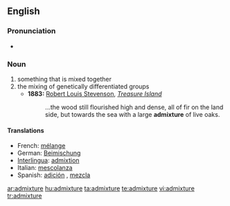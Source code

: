 ==English==

===Pronunciation===
*{{audio|en-us-admixture.ogg|Audio (US)}}

===Noun===
{{en-noun}}

# something that is mixed together
# the mixing of genetically differentiated groups
#* '''1883:''' [[w:Robert Louis Stevenson|Robert Louis Stevenson]], ''[[w:Treasure Island|Treasure Island]]''
#*: ...the wood still flourished high and dense, all of fir on the land side, but towards the sea with a large '''admixture''' of live oaks.

====Translations====

*French: [[mélange]]
*German: [[Beimischung]]
*[[Interlingua]]: [[admixtion]]
*Italian: [[mescolanza]] {{f}}
*Spanish: [[adición]] {{f}}, [[mezcla]] {{f}}

[[ar:admixture]]
[[hu:admixture]]
[[ta:admixture]]
[[te:admixture]]
[[vi:admixture]]
[[tr:admixture]]